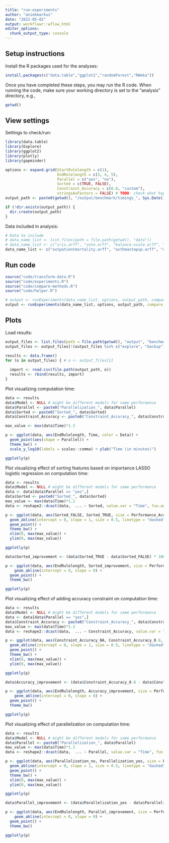 ```yaml
---
title: "run-experiments"
author: "aniekmarkus"
date: "2022-05-02"
output: workflowr::wflow_html
editor_options:
  chunk_output_type: console
---
```


## Setup instructions

Install the R packages used for the analyses:

```r
install.packages(c("data.table","ggplot2","randomForest","RWeka"))
```

Once you have completed these steps, you may run the R code. When
running the code, make sure your working directory is set to the
"analysis" directory, e.g.,

```r
getwd()
```

## View settings

Settings to check/run:
```r
library(data.table)
library(Explore)
library(ggplot2)
library(plotly)
library(gapminder)

options <- expand.grid(StartRulelength = c(1),
                       EndRulelength = c(3, 4, 5),
                       Parallel = c("yes", "no"),
                       Sorted = c(TRUE, FALSE),
                       Constraint_Accuracy = c(0.8, "custom"),
                       stringsAsFactors = FALSE) # TODO: check what happens if no solution
output_path <- paste0(getwd(), "/output/benchmark/timings_", Sys.Date())

if (!dir.exists(output_path)) {
  dir.create(output_path)
}
```

Data included in analysis:
```r
# Data to include
# data_name_list <- list.files(path = file.path(getwd(), "data"))
# data_name_list <- c("iris.arff", "vote.arff", "balance-scale.arff", "cover.arff", "asthmastepup.arff", "outpatientmortality.arff")
data_name_list <- c("outpatientmortality.arff", "asthmastepup.arff", "cover.arff")
```


## Run code
```r
source("code/transform-data.R")
source("code/experiments.R")
source("code/compare-methods.R")
source("code/helper.R")

# output <- runExperiments(data_name_list, options, output_path, compare_settings = TRUE, compare_methods = FALSE)
output <- runExperiments(data_name_list, options, output_path, compare_settings = FALSE, compare_methods = TRUE)
```


## Plots
Load results:
```r
output_files <- list.files(path = file.path(getwd(), "output", "benchmark", "timings"))
output_files <- output_files[!(output_files %in% c("explore", "backup"))]

results <- data.frame()
for (o in output_files) { # o <- output_files[1]
  
  import <- read.csv(file.path(output_path, o))
  results <- rbind(results, import)
}

```

Plot visualizing computation time:
```r
data <- results
data$Model <- NULL # might be different models for same performance
data$Parallel <- paste0("Parallelization_", data$Parallel)
data$Sorted <- paste0("Sorted_", data$Sorted)
data$Constraint_Accuracy <- paste0("Constraint_Accuracy_", data$Constraint_Accuracy)

max_value <- max(data$Time)*1.2

p <- ggplot(data, aes(EndRulelength, Time, color = Data)) +
  geom_point(aes(shape = Parallel)) +
  theme_bw() +
  scale_y_log10(labels = scales::comma) + ylab("Time (in minutes)")

ggplotly(p)

```

Plot visualizing effect of sorting features based on importance LASSO logistic regression on computation time:
```r
data <- results
data$Model <- NULL # might be different models for same performance
data <- data[data$Parallel == "yes",]
data$Sorted <- paste0("Sorted_", data$Sorted)
max_value <- max(data$Time)*1.2
data <- reshape2::dcast(data,  ... ~ Sorted, value.var = "Time", fun.aggregate = mean)

p <- ggplot(data, aes(Sorted_FALSE, Sorted_TRUE, size = Performance_Accuracy, color=EndRulelength, shape = Data)) +
  geom_abline(intercept = 0, slope = 1, size = 0.5, linetype = "dashed") +
  geom_point() +
  theme_bw() +
  xlim(0, max(max_value)) +
  ylim(0, max(max_value)) 

ggplotly(p)

data$Sorted_improvement <- (data$Sorted_TRUE - data$Sorted_FALSE) * 100.0 / data$Sorted_FALSE

p <- ggplot(data, aes(EndRulelength, Sorted_improvement, size = Performance_Accuracy, color=Data, shape = Data)) +
    geom_abline(intercept = 0, slope = 0) +
  geom_point() +
  theme_bw()

ggplotly(p)

```


Plot visualizing effect of adding accuracy constraint on computation time:
```r
data <- results
data$Model <- NULL # might be different models for same performance
data <- data[data$Parallel == "yes",]
data$Constraint_Accuracy <- paste0("Constraint_Accuracy_", data$Constraint_Accuracy)
max_value <- max(data$Time)*1.2
data <- reshape2::dcast(data,  ... ~ Constraint_Accuracy, value.var = "Time", fun.aggregate = mean)

p <- ggplot(data, aes(Constraint_Accuracy_NA, Constraint_Accuracy_0.8, size = Performance_Accuracy, color=EndRulelength, shape = Data)) +
  geom_abline(intercept = 0, slope = 1, size = 0.5, linetype = "dashed") +
  geom_point() +
  theme_bw() +
  xlim(0, max(max_value)) +
  ylim(0, max(max_value)) 

ggplotly(p)

data$Accuracy_improvement <- (data$Constraint_Accuracy_0.8 - data$Constraint_Accuracy_NA) * 100.0 / data$Constraint_Accuracy_NA

p <- ggplot(data, aes(EndRulelength, Accuracy_improvement, size = Performance_Accuracy, color=Data, shape = Data)) +
    geom_abline(intercept = 0, slope = 0) +
  geom_point() +
  theme_bw()

ggplotly(p)
```

Plot visualizing effect of parallelization on computation time:
```r
data <- results
data$Model <- NULL # might be different models for same performance
data$Parallel <- paste0("Parallelization_", data$Parallel)
max_value <- max(data$Time)*1.2
data <- reshape2::dcast(data,  ... ~ Parallel, value.var = "Time", fun.aggregate = mean)

p <- ggplot(data, aes(Parallelization_no, Parallelization_yes, size = Performance_Accuracy, color=EndRulelength, shape = Data)) +
  geom_abline(intercept = 0, slope = 1, size = 0.5, linetype = "dashed") +
  geom_point() +
  theme_bw() +
  xlim(0, max(max_value)) +
  ylim(0, max(max_value)) 

ggplotly(p)

data$Parallel_improvement <- (data$Parallelization_yes - data$Parallelization_no) * 100.0 / data$Parallelization_no

p <- ggplot(data, aes(EndRulelength, Parallel_improvement, size = Performance_Accuracy, color=Data, shape = Data)) +
    geom_abline(intercept = 0, slope = 0) +
  geom_point() +
  theme_bw()

ggplotly(p)
```

